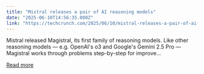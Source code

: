 ```yaml
---
title: "Mistral releases a pair of AI reasoning models"
date: "2025-06-10T14:56:35.000Z"
link: "https://techcrunch.com/2025/06/10/mistral-releases-a-pair-of-ai-reasoning-models/"
---
```


Mistral released Magistral, its first family of reasoning models. Like other reasoning models — e.g. OpenAI's o3 and Google's Gemini 2.5 Pro — Magistral works through problems step-by-step for improve...

[Read more](https://techcrunch.com/2025/06/10/mistral-releases-a-pair-of-ai-reasoning-models/)
